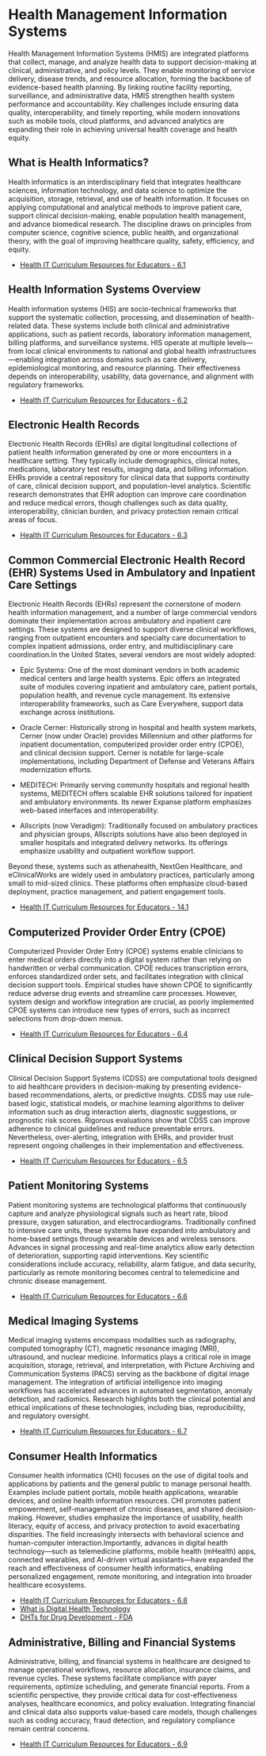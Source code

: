 # Health Management Information Systems {.unnumbered}

Health Management Information Systems (HMIS) are integrated platforms that collect, manage, and analyze health data to support decision-making at clinical, administrative, and policy levels. They enable monitoring of service delivery, disease trends, and resource allocation, forming the backbone of evidence-based health planning. By linking routine facility reporting, surveillance, and administrative data, HMIS strengthen health system performance and accountability. Key challenges include ensuring data quality, interoperability, and timely reporting, while modern innovations such as mobile tools, cloud platforms, and advanced analytics are expanding their role in achieving universal health coverage and health equity.

## What is Health Informatics?

Health informatics is an interdisciplinary field that integrates healthcare sciences, information technology, and data science to optimize the acquisition, storage, retrieval, and use of health information. It focuses on applying computational and analytical methods to improve patient care, support clinical decision-making, enable population health management, and advance biomedical research. The discipline draws on principles from computer science, cognitive science, public health, and organizational theory, with the goal of improving healthcare quality, safety, efficiency, and equity.

-   [Health IT Curriculum Resources for Educators - 6.1](https://files.healthit.gov/Component_6/Comp6_Unit1.zip)

## Health Information Systems Overview

Health information systems (HIS) are socio-technical frameworks that support the systematic collection, processing, and dissemination of health-related data. These systems include both clinical and administrative applications, such as patient records, laboratory information management, billing platforms, and surveillance systems. HIS operate at multiple levels—from local clinical environments to national and global health infrastructures—enabling integration across domains such as care delivery, epidemiological monitoring, and resource planning. Their effectiveness depends on interoperability, usability, data governance, and alignment with regulatory frameworks.

-   [Health IT Curriculum Resources for Educators - 6.2](https://files.healthit.gov/Component_6/Comp6_Unit2.zip)

## Electronic Health Records

Electronic Health Records (EHRs) are digital longitudinal collections of patient health information generated by one or more encounters in a healthcare setting. They typically include demographics, clinical notes, medications, laboratory test results, imaging data, and billing information. EHRs provide a central repository for clinical data that supports continuity of care, clinical decision support, and population-level analytics. Scientific research demonstrates that EHR adoption can improve care coordination and reduce medical errors, though challenges such as data quality, interoperability, clinician burden, and privacy protection remain critical areas of focus.

-   [Health IT Curriculum Resources for Educators - 6.3](https://files.healthit.gov/Component_6/Comp6_Unit3.zip)

## Common Commercial Electronic Health Record (EHR) Systems Used in Ambulatory and Inpatient Care Settings

Electronic Health Records (EHRs) represent the cornerstone of modern health information management, and a number of large commercial vendors dominate their implementation across ambulatory and inpatient care settings. These systems are designed to support diverse clinical workflows, ranging from outpatient encounters and specialty care documentation to complex inpatient admissions, order entry, and multidisciplinary care coordination.In the United States, several vendors are most widely adopted:

-   Epic Systems: One of the most dominant vendors in both academic medical centers and large health systems. Epic offers an integrated suite of modules covering inpatient and ambulatory care, patient portals, population health, and revenue cycle management. Its extensive interoperability frameworks, such as Care Everywhere, support data exchange across institutions.

-   Oracle Cerner: Historically strong in hospital and health system markets, Cerner (now under Oracle) provides Millennium and other platforms for inpatient documentation, computerized provider order entry (CPOE), and clinical decision support. Cerner is notable for large-scale implementations, including Department of Defense and Veterans Affairs modernization efforts.

-   MEDITECH: Primarily serving community hospitals and regional health systems, MEDITECH offers scalable EHR solutions tailored for inpatient and ambulatory environments. Its newer Expanse platform emphasizes web-based interfaces and interoperability.

-   Allscripts (now Veradigm): Traditionally focused on ambulatory practices and physician groups, Allscripts solutions have also been deployed in smaller hospitals and integrated delivery networks. Its offerings emphasize usability and outpatient workflow support.

Beyond these, systems such as athenahealth, NextGen Healthcare, and eClinicalWorks are widely used in ambulatory practices, particularly among small to mid-sized clinics. These platforms often emphasize cloud-based deployment, practice management, and patient engagement tools.

-   [Health IT Curriculum Resources for Educators - 14.1](https://files.healthit.gov/Component_14/Comp14_Unit1.zip)

## Computerized Provider Order Entry (CPOE)

Computerized Provider Order Entry (CPOE) systems enable clinicians to enter medical orders directly into a digital system rather than relying on handwritten or verbal communication. CPOE reduces transcription errors, enforces standardized order sets, and facilitates integration with clinical decision support tools. Empirical studies have shown CPOE to significantly reduce adverse drug events and streamline care processes. However, system design and workflow integration are crucial, as poorly implemented CPOE systems can introduce new types of errors, such as incorrect selections from drop-down menus.

-   [Health IT Curriculum Resources for Educators - 6.4](https://files.healthit.gov/Component_6/Comp6_Unit4.zip)

## Clinical Decision Support Systems

Clinical Decision Support Systems (CDSS) are computational tools designed to aid healthcare providers in decision-making by presenting evidence-based recommendations, alerts, or predictive insights. CDSS may use rule-based logic, statistical models, or machine learning algorithms to deliver information such as drug interaction alerts, diagnostic suggestions, or prognostic risk scores. Rigorous evaluations show that CDSS can improve adherence to clinical guidelines and reduce preventable errors. Nevertheless, over-alerting, integration with EHRs, and provider trust represent ongoing challenges in their implementation and effectiveness.

-   [Health IT Curriculum Resources for Educators - 6.5](https://files.healthit.gov/Component_6/Comp6_Unit5.zip)

## Patient Monitoring Systems

Patient monitoring systems are technological platforms that continuously capture and analyze physiological signals such as heart rate, blood pressure, oxygen saturation, and electrocardiograms. Traditionally confined to intensive care units, these systems have expanded into ambulatory and home-based settings through wearable devices and wireless sensors. Advances in signal processing and real-time analytics allow early detection of deterioration, supporting rapid interventions. Key scientific considerations include accuracy, reliability, alarm fatigue, and data security, particularly as remote monitoring becomes central to telemedicine and chronic disease management.

-   [Health IT Curriculum Resources for Educators - 6.6](https://files.healthit.gov/Component_6/Comp6_Unit6.zip)

## Medical Imaging Systems

Medical imaging systems encompass modalities such as radiography, computed tomography (CT), magnetic resonance imaging (MRI), ultrasound, and nuclear medicine. Informatics plays a critical role in image acquisition, storage, retrieval, and interpretation, with Picture Archiving and Communication Systems (PACS) serving as the backbone of digital image management. The integration of artificial intelligence into imaging workflows has accelerated advances in automated segmentation, anomaly detection, and radiomics. Research highlights both the clinical potential and ethical implications of these technologies, including bias, reproducibility, and regulatory oversight.

-   [Health IT Curriculum Resources for Educators - 6.7](https://files.healthit.gov/Component_6/Comp6_Unit7.zip)

## Consumer Health Informatics

Consumer health informatics (CHI) focuses on the use of digital tools and applications by patients and the general public to manage personal health. Examples include patient portals, mobile health applications, wearable devices, and online health information resources. CHI promotes patient empowerment, self-management of chronic diseases, and shared decision-making. However, studies emphasize the importance of usability, health literacy, equity of access, and privacy protection to avoid exacerbating disparities. The field increasingly intersects with behavioral science and human-computer interaction.Importantly, advances in digital health technology—such as telemedicine platforms, mobile health (mHealth) apps, connected wearables, and AI-driven virtual assistants—have expanded the reach and effectiveness of consumer health informatics, enabling personalized engagement, remote monitoring, and integration into broader healthcare ecosystems.

-   [Health IT Curriculum Resources for Educators - 6.8](https://files.healthit.gov/Component_6/Comp6_Unit8.zip)
-   [What is Digital Health Technology](https://www.fda.gov/medical-devices/digital-health-center-excellence/what-digital-health)
-   [DHTs for Drug Development - FDA](https://www.fda.gov/science-research/science-and-research-special-topics/digital-health-technologies-dhts-drug-development)

## Administrative, Billing and Financial Systems

Administrative, billing, and financial systems in healthcare are designed to manage operational workflows, resource allocation, insurance claims, and revenue cycles. These systems facilitate compliance with payer requirements, optimize scheduling, and generate financial reports. From a scientific perspective, they provide critical data for cost-effectiveness analyses, healthcare economics, and policy evaluation. Integrating financial and clinical data also supports value-based care models, though challenges such as coding accuracy, fraud detection, and regulatory compliance remain central concerns.

-   [Health IT Curriculum Resources for Educators - 6.9](https://files.healthit.gov/Component_6/Comp6_Unit9.zip)
